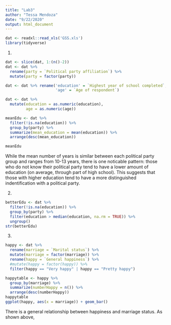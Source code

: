 ```yaml
---
title: "Lab3"
author: "Tessa Mendoza"
date: "9/22/2020"
output: html_document
---
```


```r
dat <- readxl::read_xls('GSS.xls')
library(tidyverse)
```

1)
```r
dat <- slice(dat, 1:(n()-2))
dat <- dat %>%
  rename(party = `Political party affiliation`) %>%
  mutate(party = factor(party))

dat <- dat %>% rename('education' = `Highest year of school completed`,
                      'age' = `Age of respondent`)

dat <- dat %>%
  mutate(education = as.numeric(education),
         age = as.numeric(age))

meanEdu <- dat %>%
  filter(!is.na(education)) %>%
  group_by(party) %>%
  summarize(mean_education = mean(education)) %>%
  arrange(desc(mean_education))

meanEdu
```
While the mean number of years is similar between each political party group and ranges from 10-13 years, there is one noticable pattern: those who do not know their political party tend to have a lower amount of education (on average, through part of high school). This suggests that those with higher education tend to have a more distinguished indentification with a political party. 


2)
```r
betterEdu <- dat %>%
  filter(!is.na(education)) %>%
  group_by(party) %>%
  filter(education > median(education, na.rm = TRUE)) %>%
  ungroup()
str(betterEdu)
```

3)
```r
happy <- dat %>%
  rename(marriage = `Marital status`) %>%
  mutate(marriage = factor(marriage)) %>%
  rename(happy = `General happiness`) %>%
  #mutate(happy = factor(happy)) %>%
  filter(happy == "Very happy" | happy == "Pretty happy")

happytable <- happy %>%
  group_by(marriage) %>%
  summarize(numberHappy = n()) %>%
  arrange(desc(numberHappy))
happytable
ggplot(happy, aes(x = marriage)) + geom_bar()
```
There is a general relationship between happiness and marriage status. As shown above,  
